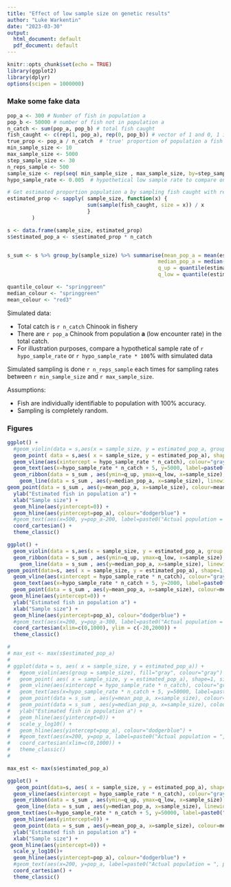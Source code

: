 ```yaml
---
title: "Effect of low sample size on genetic results"
author: "Luke Warkentin"
date: "2023-03-30"
output:
  html_document: default
  pdf_document: default
---
```


```r
knitr::opts_chunk$set(echo = TRUE)
library(ggplot2)
library(dplyr)
options(scipen = 1000000)
```

### Make some fake data

```r

pop_a <- 300 # Number of fish in population a
pop_b <- 50000 # number of fish not in population a
n_catch <- sum(pop_a, pop_b) # total fish caught
fish_caught <- c(rep(1, pop_a), rep(0, pop_b)) # vector of 1 and 0, 1 if fish is population a
true_prop <- pop_a / n_catch  # 'true' proportion of population a fish
min_sample_size <- 10
max_sample_size <- 5000
step_sample_size <- 30
n_reps_sample <- 500
sample_size <- rep(seq( min_sample_size , max_sample_size, by=step_sample_size), each= n_reps_sample)
hypo_sample_rate <- 0.005  # hypothetical low sample rate to compare on figures, as a reference

# Get estimated proportion population a by sampling fish caught with repeated samples of various sample sizes
estimated_prop <- sapply( sample_size, function(x) {
                          sum(sample(fish_caught, size = x)) / x
                          }
        )

s <- data.frame(sample_size, estimated_prop)
s$estimated_pop_a <- s$estimated_prop * n_catch


s_sum <- s %>% group_by(sample_size) %>% summarise(mean_pop_a = mean(estimated_pop_a, na.rm=TRUE), 
                                                 median_pop_a = median(estimated_pop_a, na.rm=TRUE),
                                                 q_up = quantile(estimated_pop_a, 0.05), 
                                                 q_low = quantile(estimated_pop_a, 0.95))

```

``` r
quantile_colour <- "springgreen"
median_colour <- "springgreen"
mean_colour <- "red3"

```


Simulated data:

- Total catch is `r n_catch` Chinook in fishery
- There are `r pop_a` Chinook from population **a** (low encounter rate) in the total catch. 
- For illustration purposes, compare a hypothetical sample rate of `r hypo_sample_rate` or `r hypo_sample_rate * 100`\% with simulated data

Simulated sampling is done `r n_reps_sample` each times for sampling rates between `r min_sample_size` and `r max_sample_size`. 

Assumptions: 

- Fish are individually identifiable to population with 100% accuracy.
- Sampling is completely random.

### Figures

``` r

ggplot() +
  #geom_violin(data = s,aes(x = sample_size, y = estimated_pop_a, group = sample_size), fill="gray", colour="gray")   +
  geom_point( data = s,aes( x = sample_size, y = estimated_pop_a), shape=1, size=2, position = position_jitter(width=3)) +
  geom_vline(aes(xintercept = hypo_sample_rate * n_catch), colour="gray", linetype=2) +
  geom_text(aes(x=hypo_sample_rate * n_catch + 5, y=5000, label=paste0("Sample rate = ", hypo_sample_rate*100, "%")), hjust = 0, colour="gray") +
  geom_ribbon(data = s_sum , aes(ymin=q_up, ymax=q_low, x=sample_size), alpha=0.5, fill=quantile_colour) +
    geom_line(data = s_sum , aes(y=median_pop_a, x=sample_size), linewidth=1.2, colour=median_colour) +
geom_point(data = s_sum , aes(y=mean_pop_a, x=sample_size), colour=mean_colour, shape=45, size=4, stroke=3) +
  ylab("Estimated fish in population a") + 
  xlab("Sample size") +
  geom_hline(aes(yintercept=0)) +
  geom_hline(aes(yintercept=pop_a), colour="dodgerblue") +
  #geom_text(aes(x=500, y=pop_a-200, label=paste0("Actual population = ", pop_a)),vjust=0, colour="dodgerblue") + 
  coord_cartesian() +
  theme_classic()

```

\linebreak


``` r

ggplot() + 
  geom_violin(data = s,aes(x = sample_size, y = estimated_pop_a, group = sample_size), fill="gray", colour="gray")   +
  geom_ribbon(data = s_sum , aes(ymin=q_up, ymax=q_low, x=sample_size), alpha=0.3, fill=quantile_colour) +
    geom_line(data = s_sum , aes(y=median_pop_a, x=sample_size), linewidth=1.2, colour=median_colour) +
geom_point(data=s, aes( x = sample_size, y = estimated_pop_a), shape=1, size=2, position = position_jitter(width=3)) +
  geom_vline(aes(xintercept = hypo_sample_rate * n_catch), colour="gray", linetype=2) +
  geom_text(aes(x=hypo_sample_rate * n_catch + 5, y=2000, label=paste0("Sample rate = ", hypo_sample_rate*100, "%")), hjust = 0, colour="gray") +
  geom_point(data = s_sum , aes(y=mean_pop_a, x=sample_size), colour=mean_colour, shape=45, size=6, stroke=6) +
 geom_hline(aes(yintercept=0)) +
  ylab("Estimated fish in population a") +
  xlab("Sample size") +
  geom_hline(aes(yintercept=pop_a), colour="dodgerblue") +
  #geom_text(aes(x=200, y=pop_a-300, label=paste0("Actual population = ", pop_a)), vjust=0, colour="dodgerblue") + 
  coord_cartesian(xlim=c(0,1000), ylim = c(-20,2000)) +
  theme_classic()

```

\linebreak

 ``` r
# 
# max_est <- max(s$estimated_pop_a)
# 
# ggplot(data = s, aes( x = sample_size, y = estimated_pop_a)) +
#   #geom_violin(aes(group = sample_size), fill="gray", colour="gray")   +
#   geom_point( aes( x = sample_size, y = estimated_pop_a), shape=1, size=2, position = position_jitter(width=3)) +
#   geom_vline(aes(xintercept = hypo_sample_rate * n_catch), colour="gray", linetype=2) +
#   geom_text(aes(x=hypo_sample_rate * n_catch + 5, y=50000, label=paste0("Sample rate = ", hypo_sample_rate*100, "%")), hjust = 0, colour="gray") +  
#   geom_point(data = s_sum , aes(y=mean_pop_a, x=sample_size), colour="gray") +
#   geom_point(data = s_sum , aes(y=median_pop_a, x=sample_size), colour=quantile_colour) +
#   ylab("Estimated fish in population a") +
#   geom_hline(aes(yintercept=0)) +
#   scale_y_log10() +
#   geom_hline(aes(yintercept=pop_a), colour="dodgerblue") +
#   #geom_text(aes(x=200, y=pop_a, label=paste0("Actual population = ", pop_a)), vjust=0, colour="dodgerblue") + 
#   coord_cartesian(xlim=c(0,1000)) +
#   theme_classic()
# 
 ```



``` r
max_est <- max(s$estimated_pop_a)

ggplot() +
   geom_point(data=s, aes( x = sample_size, y = estimated_pop_a), shape=1, size=2, position = position_jitter(width=3)) +
  geom_vline(aes(xintercept = hypo_sample_rate * n_catch), colour="gray", linetype=2) +
  geom_ribbon(data = s_sum , aes(ymin=q_up, ymax=q_low, x=sample_size), alpha=0.3, fill=quantile_colour) +
   geom_line(data = s_sum , aes(y=median_pop_a, x=sample_size), linewidth=1.2, colour=median_colour) +
geom_text(aes(x=hypo_sample_rate * n_catch + 5, y=50000, label=paste0("Sample rate = ", hypo_sample_rate*100, "%")), hjust = 0, colour="gray") +
  geom_hline(aes(yintercept=0)) +    
  geom_point(data = s_sum , aes(y=mean_pop_a, x=sample_size), colour=mean_colour, shape=45, size=4, stroke=3) +
  ylab("Estimated fish in population a") +
  xlab("Sample size") +
 geom_hline(aes(yintercept=0)) +
  scale_y_log10()+
  geom_hline(aes(yintercept=pop_a), colour="dodgerblue") +
  #geom_text(aes(x=200, y=pop_a, label=paste0("Actual population = ", pop_a)), vjust=0, colour="dodgerblue") + 
  coord_cartesian() +
  theme_classic()

```
